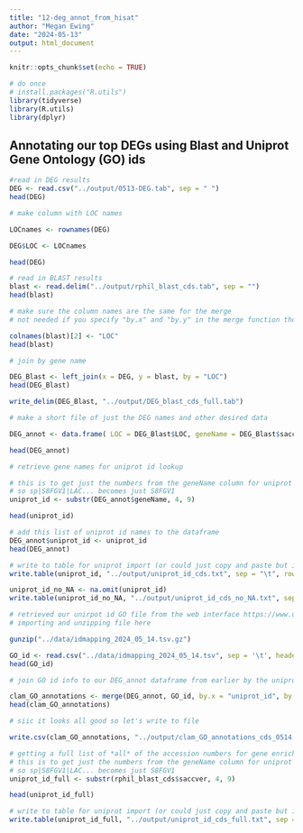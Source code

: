 ```yaml
---
title: "12-deg_annot_from_hisat"
author: "Megan Ewing"
date: "2024-05-13"
output: html_document
---
```


```r
knitr::opts_chunk$set(echo = TRUE)
```

```r
# do once
# install.packages("R.utils")
library(tidyverse)
library(R.utils)
library(dplyr)

```

## Annotating our top DEGs using Blast and Uniprot Gene Ontology (GO) ids

```r

#read in DEG results
DEG <- read.csv("../output/0513-DEG.tab", sep = " ")
head(DEG)

```

```r
# make column with LOC names

LOCnames <- rownames(DEG)

DEG$LOC <- LOCnames

head(DEG)

```

```r
# read in BLAST results
blast <- read.delim("../output/rphil_blast_cds.tab", sep = "")
head(blast)
```

```r
# make sure the column names are the same for the merge
# not needed if you specify "by.x" and "by.y" in the merge function tho 

colnames(blast)[2] <- "LOC"
head(blast)
```

```r
# join by gene name

DEG_Blast <- left_join(x = DEG, y = blast, by = "LOC")
head(DEG_Blast)

write_delim(DEG_Blast, "../output/DEG_blast_cds_full.tab")

```

```r
# make a short file of just the DEG names and other desired data

DEG_annot <- data.frame( LOC = DEG_Blast$LOC, geneName = DEG_Blast$saccver, baseMean = DEG_Blast$baseMean, log2FoldChange = DEG_Blast$log2FoldChange, pvalue = DEG_Blast$pvalue, padj = DEG_Blast$padj, protein = DEG_Blast$protein, cds = DEG_Blast$cds  )

head(DEG_annot)


```

```r
# retrieve gene names for uniprot id lookup

# this is to get just the numbers from the geneName column for uniprot
# so sp|S8FGV1|LAC... becomes just S8FGV1
uniprot_id <- substr(DEG_annot$geneName, 4, 9)

head(uniprot_id)

# add this list of uniprot id names to the dataframe
DEG_annot$uniprot_id <- uniprot_id
head(DEG_annot)

# write to table for uniprot import (or could just copy and paste but i imported a text file to uniprot just for my own santity to make sure everything was included)
write.table(uniprot_id, "../output/uniprot_id_cds.txt", sep = "\t", row.names = FALSE, col.names = FALSE, quote = FALSE)

uniprot_id_no_NA <- na.omit(uniprot_id)
write.table(uniprot_id_no_NA, "../output/uniprot_id_cds_no_NA.txt", sep = "\t", row.names = FALSE, col.names = FALSE, quote = FALSE)


```

```r

# retrieved our unirpot id GO file from the web interface https://www.uniprot.org/
# importing and unzipping file here

gunzip("../data/idmapping_2024_05_14.tsv.gz")

GO_id <- read.csv("../data/idmapping_2024_05_14.tsv", sep = '\t', header = TRUE, row.names=NULL)
head(GO_id)
```

```r
# join GO id info to our DEG_annot dataframe from earlier by the uniprot ids

clam_GO_annotations <- merge(DEG_annot, GO_id, by.x = "uniprot_id", by.y = "Entry")
head(clam_GO_annotations)

```

```r
# siic it looks all good so let's write to file

write.csv(clam_GO_annotations, "../output/clam_GO_annotations_cds_0514.csv")
```

```r
# getting a full list of *all* of the accession numbers for gene enrichment
# this is to get just the numbers from the geneName column for uniprot
# so sp|S8FGV1|LAC... becomes just S8FGV1
uniprot_id_full <- substr(rphil_blast_cds$saccver, 4, 9)

head(uniprot_id_full)

# write to table for uniprot import (or could just copy and paste but i imported a text file to uniprot just for my own santity to make sure everything was included)
write.table(uniprot_id_full, "../output/uniprot_id_cds_full.txt", sep = "\t", row.names = FALSE, col.names = FALSE, quote = FALSE)


```

